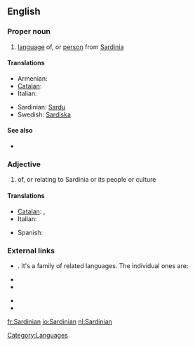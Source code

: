==English==
{{wikipedia|Sardinian language}}

===Proper noun===
{{en-proper noun}}

# [[language]] of, or [[person]] from [[Sardinia]]

====Translations====
{{trans-top|language}}
* Armenian: {{t-|hy|սարդիներեն|tr=sardineren}}
* [[Catalan]]: {{t+|ca|sard|m}}
* Italian: {{t+|it|sardo|m}}
{{trans-mid}}
* Sardinian: [[Sardu]]
* Swedish: [[Sardiska]]
{{trans-bottom}}

====See also====
*{{langcat}}

===Adjective===
{{en-adj|-}}

# of, or relating to Sardinia or its people or culture

====Translations====
{{trans-top|relating to Sardinia}}
* [[Catalan]]: {{t+|ca|sard|m}},  {{t-|ca|sarda|f}}
* Italian: {{t+|it|sardo|m}}
{{trans-mid}}
* Spanish: {{t+|es|sardo|m}}
{{trans-bottom}}

===External links===
* {{ISO 639|1code=sc|3code=srd}}. It's a family of related languages. The individual ones are:
{{top2}}
* {{ethnologue|lang=Campidanese Sardinian|code=sro}}
* {{ethnologue|lang=Gallurese Sardinian|code=sdn}}
{{mid2}}
* {{ethnologue|lang=Logudorese Sardinian|code=src}}
* {{ethnologue|lang=Sassarese Sardinian|code=sdc}}
{{bottom}}

[[Category:Languages]]

[[fr:Sardinian]]
[[io:Sardinian]]
[[nl:Sardinian]]